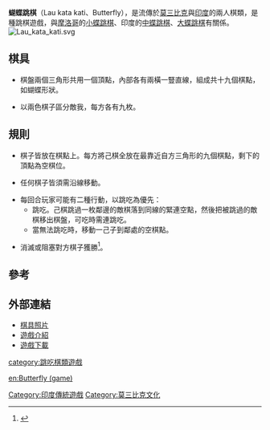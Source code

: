 '''蝴蝶跳棋'''（Lau kata kati、Butterfly），是流傳於[[莫三比克|莫三比克]]與[[印度|印度]]的兩人棋類，是種跳棋遊戲，與[[摩洛哥|摩洛哥]]的[[小蝶跳棋|小蝶跳棋]]、印度的[[中蝶跳棋|中蝶跳棋]]、[[大蝶跳棋|大蝶跳棋]]有關係。
[[File:Lau_kata_kati.svg|thumb]]
==棋具==

*棋盤兩個三角形共用一個頂點，內部各有兩橫一豎直線，組成共十九個棋點，如蝴蝶形狀。

*以兩色棋子區分敵我，每方各有九枚。

==規則==

*棋子皆放在棋點上。每方將己棋全放在最靠近自方三角形的九個棋點，剩下的頂點為空棋位。

*任何棋子皆須需沿線移動。

*每回合玩家可能有二種行動，以跳吃為優先：
**跳吃。己棋跳過一枚鄰邊的敵棋落到同線的緊連空點，然後把被跳過的敵棋移出棋盤，可吃時需連跳吃。
**當無法跳吃時，移動一己子到鄰處的空棋點。

*消滅或阻塞對方棋子獲勝<ref>{{Cite web |url=http://hem.passagen.se/melki9/indian_wg.htm |title=Indian War-games Rules |access-date=2011-04-02 |archive-date=2011-06-05 |archive-url=https://web.archive.org/web/20110605121120/http://hem.passagen.se/melki9/indian_wg.htm |dead-url=yes }}</ref>。

==參考==
<div class="references-small">
<references/>
</div>

==外部連結==
*[https://web.archive.org/web/20130420182236/http://www.gamesfromeverywhere.com.au/128-801-thickbox/gulugufe-mozambique.jpg 棋具照片]
*[https://web.archive.org/web/20110605121120/http://hem.passagen.se/melki9/indian_wg.htm 遊戲介紹]
*[https://web.archive.org/web/20110606070607/http://hem.passagen.se/melki9/indian.zip 遊戲下載]


[[category:跳吃棋類遊戲|category:跳吃棋類遊戲]]
[[Category:印度傳統遊戲|Category:印度傳統遊戲]]
[[Category:莫三比克文化|Category:莫三比克文化]]

[[en:Butterfly_(game)|en:Butterfly (game)]]